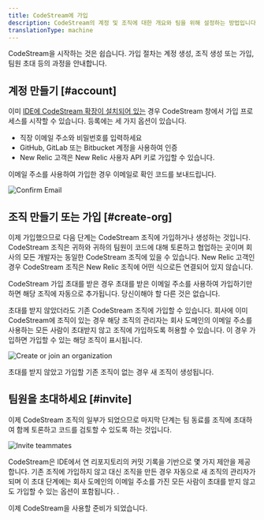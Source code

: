 ```yaml
---
title: CodeStream에 가입
description: CodeStream의 계정 및 조직에 대한 개요와 팀을 위해 설정하는 방법입니다.
translationType: machine
---
```






CodeStream을 시작하는 것은 쉽습니다. 가입 절차는 계정 생성, 조직 생성 또는 가입, 팀원 초대 등의 과정을 안내합니다.

## 계정 만들기 [#account]

이미 [IDE에 CodeStream 확장이 설치되어 있는](/docs/codestream/start-here/install-codestream) 경우 CodeStream 창에서 가입 프로세스를 시작할 수 있습니다. 등록에는 세 가지 옵션이 있습니다.

* 직장 이메일 주소와 비밀번호를 입력하세요
* GitHub, GitLab 또는 Bitbucket 계정을 사용하여 인증
* New Relic 고객은 New Relic 사용자 API 키로 가입할 수 있습니다.

이메일 주소를 사용하여 가입한 경우 이메일로 확인 코드를 보내드립니다.

<img
  alt="Confirm Email"
  src={codestreamEmailConfirmationCode}
/>

## 조직 만들기 또는 가입 [#create-org]

이제 가입했으므로 다음 단계는 CodeStream 조직에 가입하거나 생성하는 것입니다. CodeStream 조직은 귀하와 귀하의 팀원이 코드에 대해 토론하고 협업하는 곳이며 회사의 모든 개발자는 동일한 CodeStream 조직에 있을 수 있습니다. New Relic 고객인 경우 CodeStream 조직은 New Relic 조직에 어떤 식으로든 연결되어 있지 않습니다.

CodeStream 가입 초대를 받은 경우 초대를 받은 이메일 주소를 사용하여 가입하기만 하면 해당 조직에 자동으로 추가됩니다. 당신이해야 할 다른 것은 없습니다.

초대를 받지 않았더라도 기존 CodeStream 조직에 가입할 수 있습니다. 회사에 이미 CodeStream에 조직이 있는 경우 해당 조직의 관리자는 회사 도메인의 이메일 주소를 사용하는 모든 사람이 초대받지 않고 조직에 가입하도록 허용할 수 있습니다. 이 경우 가입하면 가입할 수 있는 해당 조직이 표시됩니다.

<img
  alt="Create or join an organization"
  src={codestreamCreateorJoinTeam}
/>

초대를 받지 않았고 가입할 기존 조직이 없는 경우 새 조직이 생성됩니다.

## 팀원을 초대하세요 [#invite]

이제 CodeStream 조직의 일부가 되었으므로 마지막 단계는 팀 동료를 조직에 초대하여 함께 토론하고 코드를 검토할 수 있도록 하는 것입니다.

<img
  alt="Invite teammates"
  src={codestreamInviteTeammates}
/>

CodeStream은 IDE에서 연 리포지토리의 커밋 기록을 기반으로 몇 가지 제안을 제공합니다. 기존 조직에 가입하지 않고 대신 조직을 만든 경우 자동으로 새 조직의 관리자가 되며 이 초대 단계에는 회사 도메인의 이메일 주소를 가진 모든 사람이 초대를 받지 않고도 가입할 수 있는 옵션이 포함됩니다. .

이제 CodeStream을 사용할 준비가 되었습니다.